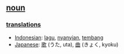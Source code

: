 == [[noun]] ==


=== [[translation]]s ===
*[[Indonesian]]: [[lagu]], [[nyanyi|nyanyian]], [[tembang]]
*[[Japanese]]: [[歌]] (うた, uta), [[曲]] (きょく, kyoku)